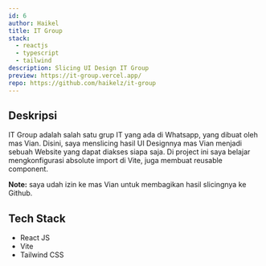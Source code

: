 ```yaml
---
id: 6
author: Haikel
title: IT Group
stack:
  - reactjs
  - typescript
  - tailwind
description: Slicing UI Design IT Group
preview: https://it-group.vercel.app/
repo: https://github.com/haikelz/it-group
---
```


<LightboxImage
  src="https://ik.imagekit.io/haikelz/works/it-group.png?ik-sdk-version=javascript-1.4.3&updatedAt=1675550726948"
  alt="IT Group"
/>

## Deskripsi

IT Group adalah salah satu grup IT yang ada di Whatsapp, yang dibuat oleh mas Vian. Disini, saya menslicing hasil UI Designnya mas Vian menjadi sebuah Website yang dapat diakses siapa saja. Di project ini saya belajar mengkonfigurasi absolute import di Vite, juga membuat reusable component.

**Note:** saya udah izin ke mas Vian untuk membagikan hasil slicingnya ke Github.

## Tech Stack

- React JS
- Vite
- Tailwind CSS
